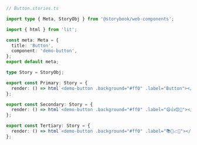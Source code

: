 ```ts
// Button.stories.ts

import type { Meta, StoryObj } from '@storybook/web-components';

import { html } from 'lit';

const meta: Meta = {
  title: 'Button',
  component: 'demo-button',
};
export default meta;

type Story = StoryObj;

export const Primary: Story = {
  render: () => html`<demo-button .background="#ff0" .label="Button"></demo-button>`,
};

export const Secondary: Story = {
  render: () => html`<demo-button .background="#ff0" .label="😄👍😍💯"></demo-button>`,
};

export const Tertiary: Story = {
  render: () => html`<demo-button .background="#ff0" .label="📚📕📈🤓"></demo-button>`,
};
```
